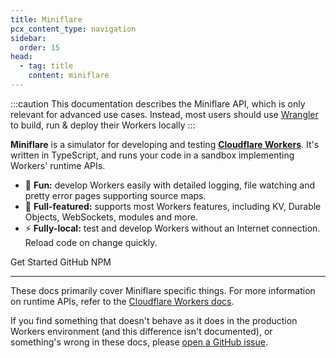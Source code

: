 ```yaml
---
title: Miniflare
pcx_content_type: navigation
sidebar:
  order: 15
head:
  - tag: title
    content: miniflare
---
```



:::caution
This documentation describes the Miniflare API, which is only relevant for advanced use cases. Instead, most users should use [Wrangler](/workers/wrangler) to build, run & deploy their Workers locally
:::

**Miniflare** is a simulator for developing and testing
[**Cloudflare Workers**](https://workers.cloudflare.com/). It's written in
TypeScript, and runs your code in a sandbox implementing Workers' runtime APIs.

- 🎉 **Fun:** develop Workers easily with detailed logging, file watching and
  pretty error pages supporting source maps.
- 🔋 **Full-featured:** supports most Workers features, including KV, Durable
  Objects, WebSockets, modules and more.
- ⚡ **Fully-local:** test and develop Workers without an Internet connection.
  Reload code on change quickly.

<LinkButton href="/workers/testing/miniflare/get-started">
	Get Started
</LinkButton>
<LinkButton
	variant="secondary"
	href="https://github.com/cloudflare/workers-sdk/tree/main/packages/miniflare"
>
	GitHub
</LinkButton>
<LinkButton variant="secondary" href="https://npmjs.com/package/miniflare">
	NPM
</LinkButton>

---

These docs primarily cover Miniflare specific things. For more information on
runtime APIs, refer to the
[Cloudflare Workers docs](/workers).

If you find something that doesn't behave as it does in the production Workers
environment (and this difference isn't documented), or something's wrong in
these docs, please
[open a GitHub issue](https://github.com/cloudflare/workers-sdk/issues/new/choose).

<DirectoryListing descriptions />
